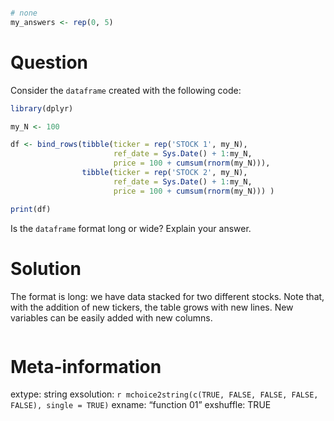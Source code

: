 ```r
```

```r
# none
my_answers <- rep(0, 5)
```

Question
========

Consider the `dataframe` created with the following code:

```r
library(dplyr)

my_N <- 100

df <- bind_rows(tibble(ticker = rep('STOCK 1', my_N),
                       ref_date = Sys.Date() + 1:my_N,
                       price = 100 + cumsum(rnorm(my_N))),
                tibble(ticker = rep('STOCK 2', my_N),
                       ref_date = Sys.Date() + 1:my_N,
                       price = 100 + cumsum(rnorm(my_N))) )

print(df)
```

Is the `dataframe` format long or wide? Explain your answer.


Solution
================

The format is long: we have data stacked for two different stocks. Note that, with the addition of new tickers, the table grows with new lines. New variables can be easily added with new columns.


```r
```


Meta-information
================
extype: string
exsolution: `r mchoice2string(c(TRUE, FALSE, FALSE, FALSE, FALSE), single = TRUE)`
exname: "function 01"
exshuffle: TRUE

